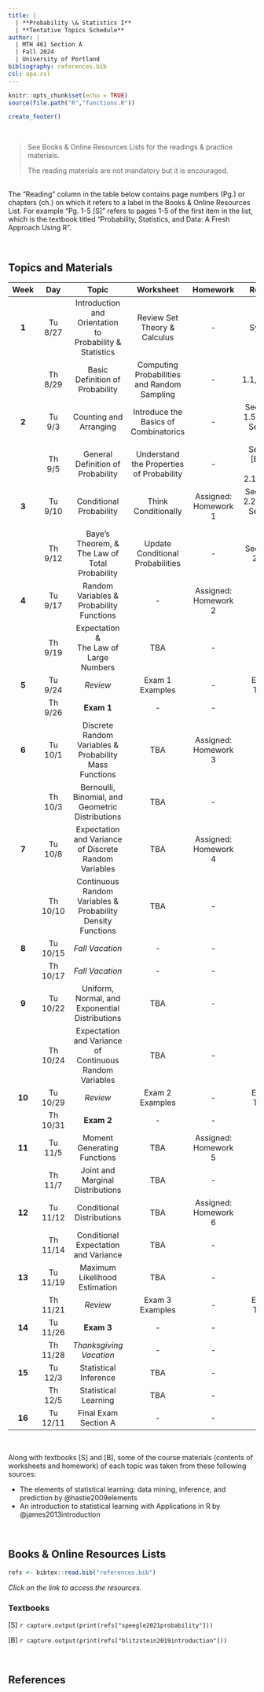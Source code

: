 ---
title: |
  | **Probability \& Statistics I**
  | **Tentative Topics Schedule**
author: |
  | MTH 461 Section A
  | Fall 2024
  | University of Portland
bibliography: references.bib
csl: apa.csl
---

```{r setup, include=FALSE}
knitr::opts_chunk$set(echo = TRUE)
source(file.path("R","functions.R"))
```

```{r echo=FALSE}
create_footer()
```

<br>

> See Books \& Online Resources Lists for the readings \& practice materials.
> 
> The reading materials are not mandatory but it is encouraged.

<br>The "Reading" column in the table below contains page numbers (Pg.) or chapters (ch.) on which it refers to a label in the Books \& Online Resources List. For example "Pg. 1-5 [S]" refers to pages 1-5 of the first item in the list, which is the textbook titled "Probability, Statistics, and Data: A Fresh Approach Using R".

<br>

## **Topics and Materials**

| **Week** | **Day** | **Topic** | **Worksheet** | **Homework** | **Reading** |
|:---:|:----:|:---------------:|:------:|:-----:|:--------:|
| **1** | Tu 8/27 | Introduction and Orientation to <br>Probability \& Statistics | Review Set Theory \& Calculus | - | Syllabus |
|  | Th 8/29 | Basic Definition of Probability | Computing Probabilities and Random Sampling | - | Sect. 1.1,1.2,\&1.3 [B] |
| **2** | Tu 9/3 | Counting and Arranging | Introduce the Basics of Combinatorics | - | Sect. 1.4 \& 1.5 [B], and<br>Sect. 2.4 [S] |
|  | Th 9/5 | General Definition of Probability | Understand the Properties of Probability | - | Sect. 1.6 [B], and<br>Sect. 2.1\&2.2 [S] |
| **3** | Tu 9/10 | Conditional Probability | Think Conditionally | Assigned: Homework 1 | Sect. 2.1 \& 2.2 [B], and<br>Sect. 2.3 [S] |
|  | Th 9/12 | Baye's Theorem, \&<br>The Law of Total Probability | Update Conditional Probabilities | - | Sect. 2.3 \& 2.4 [B] |
| **4** | Tu 9/17 | Random Variables \&<br>Probability Functions | - | Assigned: Homework 2 | TBA |
|  | Th 9/19 | Expectation \&<br>The Law of Large Numbers | TBA | - | TBA |
| **5** | Tu 9/24 | _Review_ | Exam 1 Examples | - | Exam 1 Topics |
|  | Th 9/26 | **Exam 1** | - | - | - |
| **6** | Tu 10/1 | Discrete Random Variables \&<br>Probability Mass Functions | TBA | Assigned: Homework 3 | TBA |
|  | Th 10/3 | Bernoulli, Binomial, and Geometric Distributions | TBA | - | - |
| **7** | Tu 10/8 | Expectation and Variance of Discrete Random Variables | TBA | Assigned: Homework 4 | TBA |
|  | Th 10/10 | Continuous Random Variables \&<br>Probability Density Functions | TBA | - | TBA |
| **8** | Tu 10/15 | _Fall Vacation_ | - | - | - |
|  | Th 10/17 | _Fall Vacation_ | - | - | - |
| **9** | Tu 10/22 | Uniform, Normal, and Exponential Distributions | TBA | - | TBA |
|  | Th 10/24 | Expectation and Variance of Continuous Random Variables | TBA | - | TBA |
| **10** | Tu 10/29 | _Review_ | Exam 2 Examples | - | Exam 2 Topics |
|  | Th 10/31 | **Exam 2** | - | - | - |
| **11** | Tu 11/5 | Moment Generating Functions | TBA | Assigned: Homework 5 | TBA |
|  | Th 11/7 | Joint and Marginal Distributions | TBA | - | TBA |
| **12** | Tu 11/12 | Conditional Distributions | TBA | Assigned: Homework 6 | TBA |
|  | Th 11/14 | Conditional Expectation and Variance | TBA | - | TBA |
| **13** | Tu 11/19 | Maximum Likelihood Estimation | TBA | - | - |
|  | Th 11/21 | _Review_ | Exam 3 Examples | - | Exam 3 Topics |
| **14** | Tu 11/26 | **Exam 3** | - | - | - |
|  | Th 11/28 | _Thanksgiving Vacation_ | - | - | - |
| **15** | Tu 12/3 | Statistical Inference | TBA | - | TBA |
|  | Th 12/5 | Statistical Learning | TBA | - | TBA |
| **16** | Tu 12/11 | Final Exam Section A | - | - | - |

<br>

Along with textbooks [S] and [B], some of the course materials (contents of worksheets and homework) of each topic was taken from these following sources:

-   The elements of statistical learning: data mining, inference, and prediction by @hastie2009elements
-   An introduction to statistical learning with Applications in R by @james2013introduction

<br>

## **Books \& Online Resources Lists**

```{r echo=FALSE}
refs <- bibtex::read.bib("references.bib")
```

*Click on the link to access the resources.*

### Textbooks

[S] `r capture.output(print(refs["speegle2021probability"]))`

[B] `r capture.output(print(refs["blitzstein2019introduction"]))`

<br>

## **References**

::: {#refs}
:::

<br>
